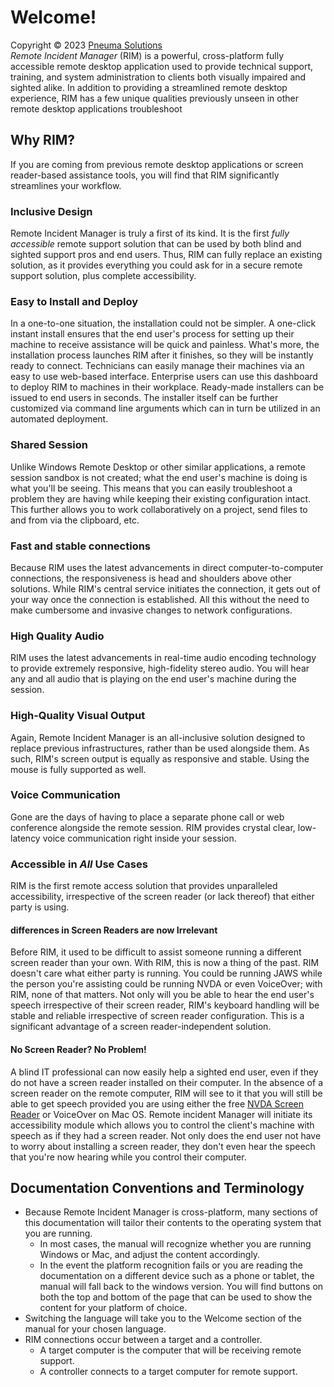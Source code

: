 
# Welcome!
Copyright © 2023 [Pneuma Solutions](https://www.pneumasolutions.com)  
*Remote Incident Manager* (RIM) is a powerful, cross-platform fully accessible remote desktop application used to provide technical support, training, and system administration to clients both visually impaired and sighted alike. In addition to providing a streamlined remote desktop experience, RIM has a few unique qualities previously unseen in other remote desktop applications
<Windows> 
troubleshoot
</Windows>
## Why RIM?
If you are coming from previous remote desktop applications or screen reader-based assistance tools, you will find that RIM significantly streamlines your workflow.
### Inclusive Design
Remote Incident Manager is truly a first of its kind. It is the first *fully accessible* remote support solution that can be used by both blind and sighted support pros and end users. Thus, RIM can fully replace an existing solution, as it provides everything you could ask for in a secure remote support solution, plus complete accessibility.
### Easy to Install and Deploy
In a one-to-one situation, the installation could not be simpler. A one-click instant install ensures that the end user's process for setting up their machine to receive assistance will be quick and painless. What's more, the installation process launches RIM after it finishes, so they will be instantly ready to connect.
Technicians can easily manage their machines via an easy to use web-based interface. Enterprise users can use this dashboard to deploy RIM to machines in their workplace. Ready-made installers can be issued to end users in seconds. The installer itself can be further customized via command line arguments which can in turn be utilized in an automated deployment.
### Shared Session
Unlike Windows Remote Desktop or other similar applications, a remote session sandbox is not created; what the end user's machine is doing is what you'll be seeing. This means that you can easily troubleshoot a problem they are having while keeping their existing configuration intact. This further allows you to work collaboratively on a project, send files to and from via the clipboard, etc.
### Fast and stable connections
Because RIM uses the latest advancements in direct computer-to-computer connections, the responsiveness is head and shoulders above other solutions. While RIM's central service initiates the connection, it gets out of your way once the connection is established. All this without the need to make cumbersome and invasive changes to network configurations.
### High Quality Audio
RIM uses the latest advancements in real-time audio encoding technology to provide extremely responsive, high-fidelity stereo audio. You will hear any and all audio that is playing on the end user's machine during the session.
### High-Quality Visual Output
Again, Remote Incident Manager is an all-inclusive solution designed to replace previous infrastructures, rather than be used alongside them. As such, RIM's screen output is equally as responsive and stable. Using the mouse is fully supported as well.
### Voice Communication
Gone are the days of having to place a separate phone call or web conference alongside the remote session. RIM provides crystal clear, low-latency voice communication right inside your session.
### Accessible in *All* Use Cases
RIM is the first remote access solution that provides unparalleled accessibility, irrespective of the screen reader (or lack thereof) that either party is using.
#### differences in Screen Readers are now Irrelevant
Before RIM, it used to be difficult to assist someone running a different screen reader than your own. With RIM, this is now a thing of the past. RIM doesn't care what either party is running. You could be running JAWS while the person you're assisting could be running NVDA or even VoiceOver; with RIM, none of that matters. Not only will you be able to hear the end user's speech irrespective of their screen reader, RIM's keyboard handling will be stable and reliable irrespective of screen reader configuration. This is a significant advantage of a screen reader-independent solution.
#### No Screen Reader? No Problem!
A blind IT professional can now easily help a sighted end user, even if they do not have a screen reader installed on their computer. In the absence of a screen reader on the remote computer, RIM will see to it that you will still be able to get speech provided you are using either the free [NVDA Screen Reader](https://nvaccess.org) or VoiceOver on Mac OS. Remote incident Manager will initiate its accessibility module which allows you to control the client's machine with speech as if they had a screen reader. Not only does the end user not have to worry about installing a screen reader, they don't even hear the speech that you're now hearing while you control their computer.
## Documentation Conventions and Terminology
* Because Remote Incident Manager is cross-platform, many sections of this documentation will tailor their contents to the operating system that you are running.
    * In most cases, the manual will recognize whether you are running Windows or Mac, and adjust the content accordingly.
    * In the event the platform recognition fails or you are reading the documentation on a different device such as a phone or tablet, the manual will fall back to the windows version. You will find buttons on both the top and bottom of the page that can be used to show the content for your platform of choice.
* Switching the language will take you to the Welcome section of the manual for your chosen language.
* RIM connections occur between a target and a controller.
    * A target computer is the computer that will be receiving remote support.
    * A controller connects to a target computer for remote support.
